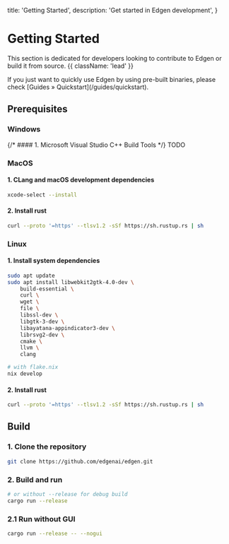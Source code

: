   title: 'Getting Started',
  description: 'Get started in Edgen development',
}

# Getting Started

This section is dedicated for developers looking to contribute to Edgen or build it from source. {{ className: 'lead' }}

<Note>
  If you just want to quickly use Edgen by using pre-built binaries, please check [Guides &raquo; Quickstart](/guides/quickstart).
</Note>

## Prerequisites

### Windows

{/* #### 1. Microsoft Visual Studio C++ Build Tools */}
TODO


### MacOS

#### 1. CLang and macOS development dependencies
```bash
xcode-select --install
```
#### 2. Install rust
```bash
curl --proto '=https' --tlsv1.2 -sSf https://sh.rustup.rs | sh
```

### Linux

#### 1. Install system dependencies
<CodeGroup >

```bash {{ title: 'Ubuntu' }}
sudo apt update
sudo apt install libwebkit2gtk-4.0-dev \
    build-essential \
    curl \
    wget \
    file \
    libssl-dev \
    libgtk-3-dev \
    libayatana-appindicator3-dev \
    librsvg2-dev \
    cmake \
    llvm \
    clang
```

```bash {{ title: 'NixOS' }}
# with flake.nix
nix develop
```

</CodeGroup>

#### 2. Install rust
```bash
curl --proto '=https' --tlsv1.2 -sSf https://sh.rustup.rs | sh
```

## Build

### 1. Clone the repository
```bash
git clone https://github.com/edgenai/edgen.git
```

### 2. Build and run
```bash
# or without --release for debug build
cargo run --release
```
### 2.1 Run without GUI
```bash
cargo run --release -- --nogui
```
